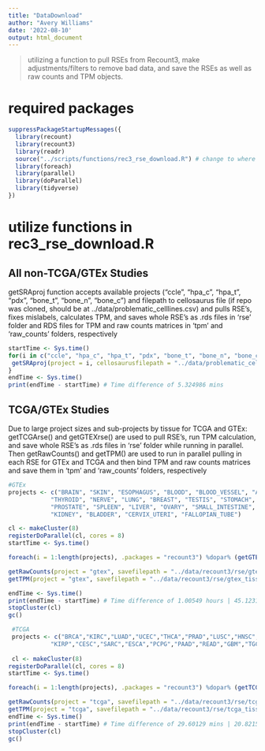 ```yaml
---
title: "DataDownload"
author: "Avery Williams"
date: '2022-08-10'
output: html_document
---
```



> utilizing a function to pull RSEs from Recount3, make adjustments/filters to remove bad data, and save the RSEs as well as raw counts and TPM objects.

# required packages
```r
suppressPackageStartupMessages({
  library(recount)
  library(recount3)
  library(readr)
  source("../scripts/functions/rec3_rse_download.R") # change to where you have this function script saved
  library(foreach)
  library(parallel)
  library(doParallel)
  library(tidyverse)
})
```

# utilize functions in rec3_rse_download.R

## All non-TCGA/GTEx Studies
getSRAproj function accepts available projects ("ccle", "hpa_c", "hpa_t", "pdx", "bone_t", "bone_n", "bone_c") and filepath to cellosaurus file (if repo was cloned, should be at ../data/problematic_celllines.csv) and pulls RSE's, fixes mislabels, calculates TPM, and saves whole RSE's as .rds files in 'rse' folder and RDS files for TPM and raw counts matrices in 'tpm' and 'raw_counts' folders, respectively
```r
startTime <- Sys.time()
for(i in c("ccle", "hpa_c", "hpa_t", "pdx", "bone_t", "bone_n", "bone_c")){
 getSRAproj(project = i, cellosaurusfilepath = "../data/problematic_celllines.csv", savefilepath = "../data/recount3/") # will place full rse (with calc TPM), rawcounts, and tpm objects in destination folder
}
endTime <- Sys.time()
print(endTime - startTime) # Time difference of 5.324986 mins

```

## TCGA/GTEx Studies
Due to large project sizes and sub-projects by tissue for TCGA and GTEx: getTCGArse() and getGTEXrse() are used to pull RSE's, run TPM calculation, and save whole RSE's as .rds files in 'rse' folder while running in parallel. Then getRawCounts() and getTPM() are used to run in parallel pulling in each RSE for GTEx and TCGA and then bind TPM and raw counts matrices and save them in 'tpm' and 'raw_counts' folders, respectively

```r
#GTEx
projects <- c("BRAIN", "SKIN", "ESOPHAGUS", "BLOOD", "BLOOD_VESSEL", "ADIPOSE_TISSUE", "HEART", "MUSCLE", "COLON", 
            "THYROID", "NERVE", "LUNG", "BREAST", "TESTIS", "STOMACH", "PANCREAS", "PITUITARY", "ADRENAL_GLAND", 
            "PROSTATE", "SPLEEN", "LIVER", "OVARY", "SMALL_INTESTINE", "SALIVARY_GLAND", "VAGINA", "UTERUS", 
            "KIDNEY", "BLADDER", "CERVIX_UTERI", "FALLOPIAN_TUBE")

cl <- makeCluster(8)
registerDoParallel(cl, cores = 8)
startTime <- Sys.time()

foreach(i = 1:length(projects), .packages = "recount3") %dopar% (getGTEXrse(project = projects[i], savefilepath = "../data/recount3/"))

getRawCounts(project = "gtex", savefilepath = "../data/recount3/rse/gtex_tissue/") %>% saveRDS(file = "../data/recount3/raw_counts/gtex_rawcounts.rds")
getTPM(project = "gtex", savefilepath = "../data/recount3/rse/gtex_tissue/") %>% saveRDS(file = "../data/recount3/tpm/gtex_tpm.rds")

endTime <- Sys.time()
print(endTime - startTime) # Time difference of 1.00549 hours | 45.12318 mins
stopCluster(cl) 
gc()
```
 
 
```r
 #TCGA
 projects <- c("BRCA","KIRC","LUAD","UCEC","THCA","PRAD","LUSC","HNSC","COAD","LGG","SKCM","LAML", "STAD","BLCA","OV","LIHC",
            "KIRP","CESC","SARC","ESCA","PCPG","PAAD","READ","GBM","TGCT","THYM","KICH","MESO","UVM","ACC","UCS","DLBC","CHOL")
 
 cl <- makeCluster(8)
registerDoParallel(cl, cores = 8)
startTime <- Sys.time()

foreach(i = 1:length(projects), .packages = "recount3") %dopar% (getTCGArse(project = projects[i], savefilepath = "../data/recount3/"))

getRawCounts(project = "tcga", savefilepath = "../data/recount3/rse/tcga_tissue/") %>% saveRDS(file = "../data/recount3/raw_counts/tcga_rawcounts.rds")
getTPM(project = "tcga", savefilepath = "../data/recount3/rse/tcga_tissue/") %>% saveRDS(file = "../data/recount3/tpm/tcga_tpm.rds")
endTime <- Sys.time()
print(endTime - startTime) # Time difference of 29.60129 mins | 20.82154 mins
stopCluster(cl) 
gc()
```


